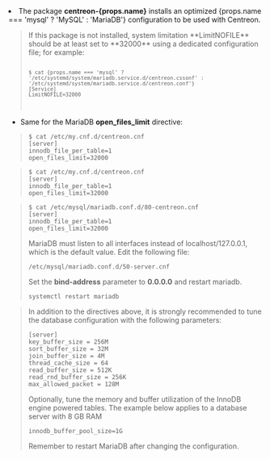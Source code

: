 
<li>
The package <b>centreon-{props.name}</b> installs an optimized {props.name === 'mysql' ? 'MySQL' : 'MariaDB'} configuration
 to be used with Centreon.
</li>


<blockquote>
If this package is not installed, system limitation **LimitNOFILE** should be
at least set to **32000** using a dedicated configuration file; for example:

<code className="language-shell">

    $ cat {props.name === 'mysql' ? '/etc/systemd/system/mariadb.service.d/centreon.cssonf' : '/etc/systemd/system/mariadb.service.d/centreon.conf'}
    [Service]
    LimitNOFILE=32000
</code>
</blockquote>

* Same for the MariaDB **open_files_limit** directive:

<Tabs groupId="sync">
<TabItem value="Alma / RHEL / Oracle Linux 8" label="Alma / RHEL / Oracle Linux 8">

> ```shell
> $ cat /etc/my.cnf.d/centreon.cnf
> [server]
> innodb_file_per_table=1
> open_files_limit=32000
> ```

</TabItem>
<TabItem value="Alma / RHEL / Oracle Linux 9" label="Alma / RHEL / Oracle Linux 9">

> ```shell
> $ cat /etc/my.cnf.d/centreon.cnf
> [server]
> innodb_file_per_table=1
> open_files_limit=32000
> ```

</TabItem>
<TabItem value="Debian 11" label="Debian 11">

> ```shell
> $ cat /etc/mysql/mariadb.conf.d/80-centreon.cnf
> [server]
> innodb_file_per_table=1
> open_files_limit=32000
> ```
> 
> MariaDB must listen to all interfaces instead of localhost/127.0.0.1, which is the default value. Edit the following file:
> 
> ```shell
> /etc/mysql/mariadb.conf.d/50-server.cnf
> ```
> 
> Set the **bind-address** parameter to **0.0.0.0** and restart mariadb.
> 
> ```shell
> systemctl restart mariadb
> ```

</TabItem>
</Tabs>

> In addition to the directives above, it is strongly recommended to tune the
> database configuration with the following parameters:
>
> ```shell
> [server]
> key_buffer_size = 256M
> sort_buffer_size = 32M
> join_buffer_size = 4M
> thread_cache_size = 64
> read_buffer_size = 512K
> read_rnd_buffer_size = 256K
> max_allowed_packet = 128M
> ```
>
> Optionally, tune the memory and buffer utilization of the InnoDB engine powered
> tables. The example below applies to a database server with 8 GB RAM
>
> ```shell
> innodb_buffer_pool_size=1G
> ```
>
> Remember to restart MariaDB after changing the configuration.
